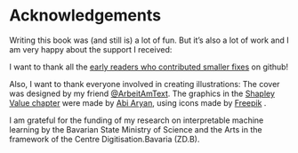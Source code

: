# Acknowledgements

Writing this book was (and still is) a lot of fun.
But it's also a lot of work and I am very happy about the support I received:

I want to thank all the [early readers who contributed smaller fixes](https://github.com/christophM/interpretable-ml-book/graphs/contributors) on github!

Also, I want to thank everyone involved in creating illustrations: 
The cover was designed by my friend [\@ArbeitAmText](https://twitter.com/ArbeitAmText). 
The graphics in the [Shapley Value chapter](#shapley) were made by [Abi Aryan](https://twitter.com/GoAbiAryan), using icons made by [Freepik](http://www.freepik.com/) [](from www.flaticon.com).

I am grateful for the funding of my research on interpretable machine learning by the Bavarian State Ministry of Science and the Arts in the framework of the Centre Digitisation.Bavaria (ZD.B).